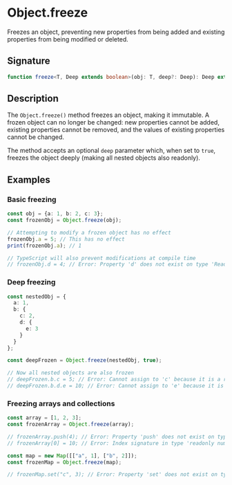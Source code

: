 # Object.freeze

Freezes an object, preventing new properties from being added and existing properties from being modified or deleted.

## Signature

```ts
function freeze<T, Deep extends boolean>(obj: T, deep?: Deep): Deep extends true ? DeepReadonly<T> : Readonly<T>
```

## Description

The `Object.freeze()` method freezes an object, making it immutable. A frozen object can no longer be changed: new properties cannot be added, existing properties cannot be removed, and the values of existing properties cannot be changed.

The method accepts an optional `deep` parameter which, when set to `true`, freezes the object deeply (making all nested objects also readonly).

## Examples

### Basic freezing

```ts
const obj = {a: 1, b: 2, c: 3};
const frozenObj = Object.freeze(obj);

// Attempting to modify a frozen object has no effect
frozenObj.a = 5; // This has no effect
print(frozenObj.a); // 1

// TypeScript will also prevent modifications at compile time
// frozenObj.d = 4; // Error: Property 'd' does not exist on type 'Readonly<{ a: number; b: number; c: number; }>'
```

### Deep freezing

```ts
const nestedObj = {
  a: 1,
  b: {
    c: 2,
    d: {
      e: 3
    }
  }
};

const deepFrozen = Object.freeze(nestedObj, true);

// Now all nested objects are also frozen
// deepFrozen.b.c = 5; // Error: Cannot assign to 'c' because it is a read-only property.
// deepFrozen.b.d.e = 10; // Error: Cannot assign to 'e' because it is a read-only property.
```

### Freezing arrays and collections

```ts
const array = [1, 2, 3];
const frozenArray = Object.freeze(array);

// frozenArray.push(4); // Error: Property 'push' does not exist on type 'readonly number[]'.
// frozenArray[0] = 10; // Error: Index signature in type 'readonly number[]' only permits reading.

const map = new Map([["a", 1], ["b", 2]]);
const frozenMap = Object.freeze(map);

// frozenMap.set("c", 3); // Error: Property 'set' does not exist on type 'Readonly<Map<string, number>>'.
```